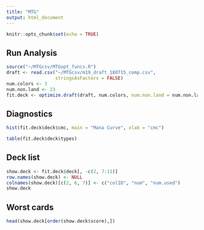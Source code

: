 ```yaml
---
title: "MTG"
output: html_document
---
```


```r
knitr::opts_chunk$set(echo = TRUE)
```

## Run Analysis

```r
source("~/MTGcsv/MTGopt_funcs.R")
draft <- read.csv("~/MTGcsv/m19_draft_180715_comp.csv",
                  stringsAsFactors = FALSE)
num.colors <- 3
num.non.land <- 23
fit.deck <- optimize.draft(draft, num.colors, num.non.land = num.non.land)
```

## Diagnostics

```r
hist(fit.deck$deck$cmc, main = "Mana Curve", xlab = "cmc")

table(fit.deck$deck$types)
```

## Deck list

```r
show.deck <- fit.deck$deck[, -c(2, 7:11)]
row.names(show.deck) <- NULL
colnames(show.deck)[c(2, 6, 7)] <- c("colID", "num", "num.used")
show.deck
```

## Worst cards

```r
head(show.deck[order(show.deck$score),])
```
